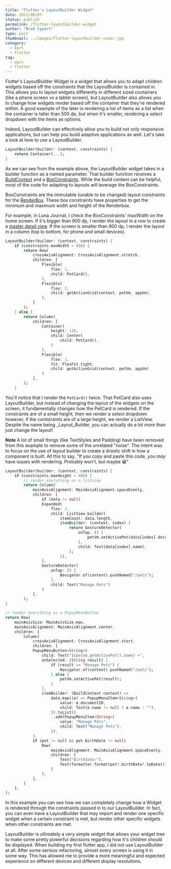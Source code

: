 ```yaml
---
title: "Flutter's LayoutBuilder Widget"
date: 2021/06/07
status: publish
permalink: /flutter-layoutbuilder-widget
author: "Brad Cypert"
type: post
thumbnail: ../images/flutter-layoutbuilder-cover.jpg
category:
  - Dart
  - Flutter
tag:
  - dart
  - flutter
---
```


Flutter's LayoutBuilder Widget is a widget that allows you to adapt children widgets based off the constraints that the LayoutBuilder is contained in. This allows you to layout widgets differently in different sized containers (like a phone screen vs a tablet screen), but LayoutBuilder also allows you to change how widgets render based off the container that they're rendered within. A good example of the later is rendering a list of items as a list when the container is taller than 500 dp, but when it's smaller, rendering a select dropdown with the items as options.

Indeed, LayoutBuilder can effectively allow you to build not only responsive applications, but can help you build adaptive applications as well. Let's take a look at how to use a LayoutBuilder.

```dart
LayoutBuilder(builder: (context, constraints) {
    return Container(...);
}
```

As we can see from the example above, the LayoutBuilder widget takes in a builder function as a named parameter. That builder function receives a [BuildContext](https://api.flutter.dev/flutter/widgets/BuildContext-class.html) and a [BoxConstraints](https://api.flutter.dev/flutter/rendering/BoxConstraints-class.html). While the build context can be helpful, most of the code for adapting to layouts will leverage the BoxConstraints.

BoxConstraints are the immutable (unable to be changed) layout constraints for the [RenderBox](https://api.flutter.dev/flutter/rendering/RenderBox-class.html). These box constraints have properties to get the minimum and maximum width and height of the Renderbox.

For example, in Luna Journal, I check the BoxConstraints' maxWidth on the home screen. If it's bigger than 900 dp, I render the layout in a row to create a [master detail view](https://mobikul.com/how-to-make-master-details-layout-for-small-mobile-devices/). If the screen is smaller than 900 dp, I render the layout in a column (top to bottom, for phone and small devices).

```dart
LayoutBuilder(builder: (context, constraints) {
    if (constraints.maxWidth > 900) {
        return Row(
            crossAxisAlignment: CrossAxisAlignment.stretch,
            children: [
                Flexible(
                    flex: 1,
                    child: PetCard(),
                ),
                Flexible(
                    flex: 2,
                    child: getActionGrid(context, petVm, appVm),
                ),
            ]
        );
    } else {
        return Column(
            children: [
                Container(
                    height: 110,
                    child: Center(
                        child: PetCard(),
                    )
                ),
                Flexible(
                    flex: 1,
                    fit: FlexFit.tight,
                    child: getActionGrid(context, petVm, appVm)
                )
            ],
        );
    }
```

You'll notice that I render the `PetCard()` twice. That PetCard also uses LayoutBuilder, but instead of changing the layout of the widgets on the screen, it fundamentally changes how the PetCard is rendered. If the constraints are of a small height, then we render a select dropdown however, if the contstraints are of a large height, we render a ListView. Despite the name being _Layout_Builder, you can actually do a lot more than just change the layout!

**Note** A lot of small things (like TextStyles and Padding) have been removed from this example to remove some of the unrelated "noise". The intent was to focus on the use of layout builder to create a drastic shift in how a component is built. All this to say, "If you copy and paste this code, you _may_ have issues with rendering. Probably won't, but maybe 😁"

```dart
LayoutBuilder(builder: (context, constraints) {
    if (constraints.maxHeight > 400) {
        // render everything as a listview
        return Column(
            mainAxisAlignment: MainAxisAlignment.spaceEvenly,
            children: [
                if (data != null)
                Expanded(
                    flex: 1,
                    child: ListView.builder(
                        itemCount: data.length,
                        itemBuilder: (context, index) {
                            return GestureDetector(
                                onTap: () {
                                    petVm.setActivePet(data[index].documentID);
                                },
                                child: Text(data[index].name),
                            );
                        }),
                ),
                GestureDetector(
                    onTap: () {
                        Navigator.of(context).pushNamed("/pets");
                    },
                    child: Text("Manage Pets")
                )
            ],
        );
}

// render everything as a PopupMenuButton
return Row(
    mainAxisSize: MainAxisSize.max,
    mainAxisAlignment: MainAxisAlignment.center,
    children: [
        Column(
            crossAxisAlignment: CrossAxisAlignment.start,
            children: [
            PopupMenuButton<String>(
                child: Text("${petVm.getActivePet().name} ▾",
                onSelected: (String result) {
                    if (result == "Manage Pets") {
                        Navigator.of(context).pushNamed("/pets");
                    } else {
                        petVm.setActivePet(result);
                    }
                },
                itemBuilder: (BuildContext context) => 
                    data.map((e) => PopupMenuItem<String>(
                        value: e.documentID,
                        child: Text(e.name != null ? e.name : ""),
                    )).toList()
                    ..add(PopupMenuItem<String>(
                        value: "Manage Pets",
                        child: Text("Manage Pets"),
                    )),
            ),
            if (pet != null && pet.birthDate != null)
                Row(
                    mainAxisAlignment: MainAxisAlignment.spaceEvenly,
                    children: [
                        Text("Birthdate:"),
                        Text(formatter.format(pet?.birthDate?.toDate()))
                    ]
                ),
            ],
        )
    ],
);
```

In this example you can see how we can completely change how a Widget is rendered through the constraints passed in to our LayoutBuilder. In fact, you can even have a LayoutBuilder that may import and render one specific widget when a certain constraint is met, but render other specific widgets when other constraints are met.

LayoutBuilder is ultimately a very simple widget that allows your widget tree to make some pretty powerful decisions regarding how it's children should be displayed. When building my first flutter app, I did not use LayoutBuilder at all. After some serious refactoring, almost every screen is using it in some way. This has allowed me to provide a more meaningful and expected experience on different devices and different display resolutions.
